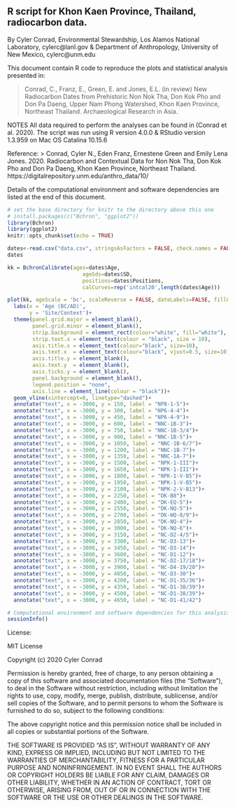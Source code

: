 ## R script for Khon Kaen Province, Thailand, radiocarbon data.

By Cyler Conrad, Environmental Stewardship, Los Alamos National Laboratory, cylerc@lanl.gov & Department of Anthropology, University of New Mexico, cylerc@unm.edu 

This document contain R code to reproduce the plots and statistical analysis presented in:

> Conrad, C., Franz, E., Green, E. and Jones, E.L. (in review) New Radiocarbon Dates from Prehistoric Non Nok Tha, Don Kok Pho and Don Pa Daeng, Upper Nam Phong Watershed, Khon Kaen Province, Northeast Thailand. Archaeological Research in Asia.

NOTES All data required to perform the analyses can be found in (Conrad et al. 2020). The script was run using R version 4.0.0 & RStudio version 1.3.959 on Mac OS Catalina 10.15.6

Reference: 
> Conrad, Cyler N., Eden Franz, Ernestene Green and Emily Lena Jones. 2020. Radiocarbon and Contextual Data for Non Nok Tha, Don Kok Pho and Don Pa Daeng, Khon Kaen Province, Northeast Thailand. https://digitalrepository.unm.edu/anthro_data/10/

Details of the computational environment and software dependencies are listed at the end of this document. 

```r
# set the base directory for knitr to the directory above this one
# install.packages(c("Bchron", "ggplot2"))
library(Bchron)
library(ggplot2)
knitr::opts_chunk$set(echo = TRUE)
```

```r
dates<-read.csv("data.csv", stringsAsFactors = FALSE, check.names = FALSE)
dates
```

```r
kk = BchronCalibrate(ages=dates$Age, 
                        ageSds=dates$SD, 
                        positions=dates$Positions, 
                        calCurves=rep('intcal20',length(dates$Age)))

plot(kk, ageScale = 'bc', scaleReverse = FALSE, dateLabels=FALSE, fillCol = "darkgrey") +
  labs(x = 'Age (BC/AD)',
       y = 'Site/Context')+
  theme(panel.grid.major = element_blank(),
        panel.grid.minor = element_blank(),
        strip.background = element_rect(colour="white", fill="white"),
        strip.text.x = element_text(colour = "black", size = 10),
        axis.title.x = element_text(colour="black", size=10),
        axis.text.x  = element_text(colour="black", vjust=0.5, size=10),
        axis.title.y = element_blank(),
        axis.text.y  = element_blank(),
        axis.ticks.y = element_blank(),
        panel.background = element_blank(), 
        legend.position = "none",
        axis.line = element_line(colour = "black"))+
  geom_vline(xintercept=0, linetype="dashed")+
  annotate("text", x = -3000, y = 150, label = "NP8-1-5")+
  annotate("text", x = -3000, y = 300, label = "NP6-4-4")+
  annotate("text", x = -3000, y = 450, label = "NP6-4-9")+
  annotate("text", x = -3000, y = 600, label = "NNC-1B-3")+
  annotate("text", x = -3000, y = 750, label = "NNC-1B-3/4")+
  annotate("text", x = -3000, y = 900, label = "NNC-1B-5")+
  annotate("text", x = -3000, y = 1050, label = "NNC-1B-6/7")+
  annotate("text", x = -3000, y = 1200, label = "NNC-1B-7")+
  annotate("text", x = -3000, y = 1350, label = "NNC-1A-7")+
  annotate("text", x = -3000, y = 1500, label = "NPK-1-III")+
  annotate("text", x = -3000, y = 1650, label = "NPK-1-III")+
  annotate("text", x = -3000, y = 1800, label = "NPK-1-V-B5")+
  annotate("text", x = -3000, y = 1950, label = "NPK-1-V-B5")+
  annotate("text", x = -3000, y = 2100, label = "NPK-2-V-B13")+
  annotate("text", x = -3000, y = 2250, label = "DK-B8")+
  annotate("text", x = -3000, y = 2400, label = "DK-EQ-5")+
  annotate("text", x = -3000, y = 2550, label = "DK-NQ-5")+
  annotate("text", x = -3000, y = 2700, label = "DK-WQ-8/9")+
  annotate("text", x = -3000, y = 2850, label = "DK-NQ-4")+
  annotate("text", x = -3000, y = 3000, label = "DK-NQ-6")+
  annotate("text", x = -3000, y = 3150, label = "NC-D2-4/5")+
  annotate("text", x = -3000, y = 3300, label = "NC-D3-13")+
  annotate("text", x = -3000, y = 3450, label = "NC-D3-14")+
  annotate("text", x = -3000, y = 3600, label = "NC-D1-12")+
  annotate("text", x = -3000, y = 3750, label = "NC-D2-17/18")+
  annotate("text", x = -3000, y = 3900, label = "NC-D4-19/20")+
  annotate("text", x = -3000, y = 4050, label = "NC-D3-30")+
  annotate("text", x = -3000, y = 4200, label = "NC-D1-35/36")+
  annotate("text", x = -3000, y = 4350, label = "NC-D1-38/39")+
  annotate("text", x = -3000, y = 4500, label = "NC-D1-38/39")+
  annotate("text", x = -3000, y = 4650, label = "NC-D1-41/42")
```

```r
# Computational environment and software dependencies for this analysis.
sessionInfo()
```

License:

MIT License

Copyright (c) 2020 Cyler Conrad

Permission is hereby granted, free of charge, to any person obtaining a copy of this software and associated documentation files (the "Software"), to deal in the Software without restriction, including without limitation the rights to use, copy, modify, merge, publish, distribute, sublicense, and/or sell copies of the Software, and to permit persons to whom the Software is furnished to do so, subject to the following conditions:

The above copyright notice and this permission notice shall be included in all copies or substantial portions of the Software.

THE SOFTWARE IS PROVIDED "AS IS", WITHOUT WARRANTY OF ANY KIND, EXPRESS OR IMPLIED, INCLUDING BUT NOT LIMITED TO THE WARRANTIES OF MERCHANTABILITY, FITNESS FOR A PARTICULAR PURPOSE AND NONINFRINGEMENT. IN NO EVENT SHALL THE AUTHORS OR COPYRIGHT HOLDERS BE LIABLE FOR ANY CLAIM, DAMAGES OR OTHER LIABILITY, WHETHER IN AN ACTION OF CONTRACT, TORT OR OTHERWISE, ARISING FROM, OUT OF OR IN CONNECTION WITH THE SOFTWARE OR THE USE OR OTHER DEALINGS IN THE SOFTWARE.